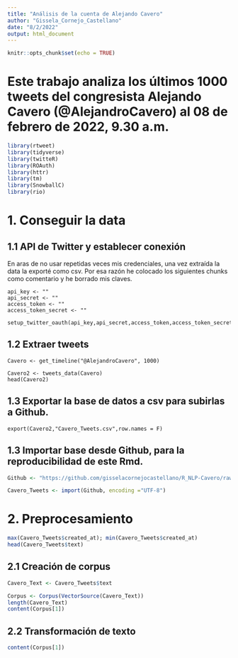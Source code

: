 ```yaml
---
title: "Análisis de la cuenta de Alejando Cavero"
author: "Gissela_Cornejo_Castellano"
date: "8/2/2022"
output: html_document
---
```


```r
knitr::opts_chunk$set(echo = TRUE)
```

# Este trabajo analiza los últimos 1000 tweets del congresista Alejando Cavero (@AlejandroCavero) al 08 de febrero de 2022, 9.30 a.m.

```r
library(rtweet)
library(tidyverse)
library(twitteR)
library(ROAuth)
library(httr)
library(tm)
library(SnowballC)
library(rio)
```

# 1. Conseguir la data

## 1.1 API de Twitter y establecer conexión

En aras de no usar repetidas veces mis credenciales, una vez extraída la data la exporté como csv. Por esa razón he colocado los siguientes chunks como comentario y he borrado mis claves.
```{#r}
api_key <- ""
api_secret <- ""
access_token <- ""
access_token_secret <- ""
```

```{#r}
setup_twitter_oauth(api_key,api_secret,access_token,access_token_secret)
```

## 1.2 Extraer tweets
```{#r}
Cavero <- get_timeline("@AlejandroCavero", 1000)
```

```{#r}
Cavero2 <- tweets_data(Cavero)
head(Cavero2)
```

## 1.3 Exportar la base de datos a csv para subirlas a Github.

```{#r}
export(Cavero2,"Cavero_Tweets.csv",row.names = F)
```

## 1.3 Importar base desde Github, para la reproducibilidad de este Rmd.
```r
Github <- "https://github.com/gisselacornejocastellano/R_NLP-Cavero/raw/main/Cavero_Tweets.csv"

Cavero_Tweets <- import(Github, encoding ="UTF-8")
```


# 2. Preprocesamiento
```r
max(Cavero_Tweets$created_at); min(Cavero_Tweets$created_at)
head(Cavero_Tweets$text)
```
## 2.1 Creación de corpus
```r
Cavero_Text <- Cavero_Tweets$text
```

```r
Corpus <- Corpus(VectorSource(Cavero_Text))
length(Cavero_Text)
content(Corpus[1])
```
## 2.2 Transformación de texto
```r
content(Corpus[1])

```

